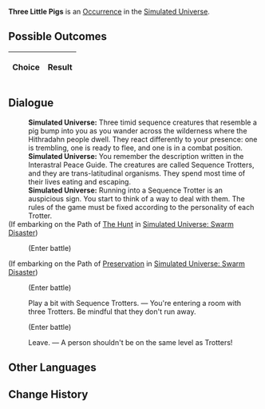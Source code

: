 {{Simulated Universe Event Infobox
|title         = Three Little Pigs
|image         = Random Event ThreePig.png
|type          =
|domains_su    = Occurrence
|domains_ext   = Occurrence
|domains_swarm = 
|domains_gng   = 
|requirements  =
|prev          = 
|next          = 
|indexRewards  =
|characters    = 
}}
'''Three Little Pigs''' is an [[Simulated Universe/Occurrence|Occurrence]] in the [[Simulated Universe]].

==Possible Outcomes==
{| class="article-table"
!Choice
!Result

|}

<!--
==Gameplay Notes==

-->
==Dialogue==
{{Dialogue Start}}
:'''Simulated Universe:''' Three timid sequence creatures that resemble a pig bump into you as you wander across the wilderness where the Hithradahn people dwell. They react differently to your presence: one is trembling, one is ready to flee, and one is in a combat position.
:'''Simulated Universe:''' You remember the description written in the Interastral Peace Guide. The creatures are called Sequence Trotters, and they are trans-latitudinal organisms. They spend most time of their lives eating and escaping.
:'''Simulated Universe:''' Running into a Sequence Trotter is an auspicious sign. You start to think of a way to deal with them. The rules of the game must be fixed according to the personality of each Trotter.
;(If embarking on the Path of [[Simulated Universe/Paths#The Hunt|The Hunt]] in [[Simulated Universe: Swarm Disaster]])
:{{SU Special Dialogue|The Hunt|Excellent Trotter-catching skills... Gotta be fast!|Greatly increases Trotter's SPD. When choosing your Blessings after winning a battle, Enhance all Blessings that appear.}}
:;(Enter battle)
::{{Enemy List|Trot Deuce*1/;Trot Prime*1/;Trot Tri*1/}}
;(If embarking on the Path of [[Simulated Universe/Paths#Preservation|Preservation]] in [[Simulated Universe: Swarm Disaster]])
:{{SU Special Dialogue|Preservation|You pass on a good sense of safeguarding against Trotters.|Reduces Trotter's SPD and DMG received. When choosing your Blessings after winning a battle, Enhance all Blessings that appear.}}
:;(Enter battle)
::{{Enemy List|Trot Deuce*1/;Trot Prime*1/;Trot Tri*1/}}
:{{DIcon|Star}} Play a bit with Sequence Trotters. &mdash; You're entering a room with three Trotters. Be mindful that they don't run away.
:;(Enter battle)
::{{Enemy List|Trot Deuce*1/;Trot Prime*1/;Trot Tri*1/}}
:{{DIcon|Star}} Leave. &mdash; A person shouldn't be on the same level as Trotters!
{{Dialogue End}}

==Other Languages==
{{Other Languages
|en    = Three Little Pigs
|zhs   = 三只小猪
|zht   = 三隻小豬
|ja    = 三匹の子豚
|ko    = 아기 돼지 3형제
|es    = Los tres cerditos
|fr    = Trois petits cochons
|ru    = Три поросёнка
|th    = ลูกหมูสามตัว
|vi    = Ba Chú Heo Con
|de    = Drei kleine Schweinchen
|id    = Tiga Babi Kecil
|pt    = Os Três Porquinhos
}}

==Change History==
{{Change History|1.0}}
